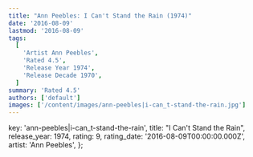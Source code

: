 ```yaml
---
title: "Ann Peebles: I Can't Stand the Rain (1974)"
date: '2016-08-09'
lastmod: '2016-08-09'
tags:
  [
    'Artist Ann Peebles',
    'Rated 4.5',
    'Release Year 1974',
    'Release Decade 1970',
  ]
summary: 'Rated 4.5'
authors: ['default']
images: ['/content/images/ann-peebles|i-can_t-stand-the-rain.jpg']
---
```


  key: 'ann-peebles|i-can_t-stand-the-rain',
  title: "I Can't Stand the Rain",
  release_year: 1974,
  rating: 9,
  rating_date: '2016-08-09T00:00:00.000Z',
  artist: 'Ann Peebles',
};

<MusicRating data={data} />
